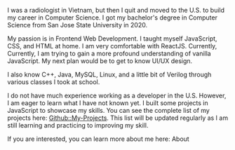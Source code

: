 

I was a radiologist in Vietnam, but then I quit and moved to the U.S. to build my career in Computer Science. I got my bachelor's degree in Computer Science from San Jose State University in 2020.

My passion is in Frontend Web Development. I taught myself <Emphasize level={1}>JavaScript</Emphasize>, <Emphasize level={1}>CSS</Emphasize>, and <Emphasize level={1}>HTML</Emphasize> at home. I am very comfortable with <Emphasize level={2}>ReactJS</Emphasize>. Currently, Currently, I am trying to gain a more profound understanding of <Emphasize level={1}>vanilla JavaScript</Emphasize>. My next plan would be to get to know <Emphasize level={4}>UI/UX design</Emphasize>. 

I also know <Emphasize level={3}>C++</Emphasize>, <Emphasize level={3}>Java</Emphasize>, <Emphasize level={3}>MySQL</Emphasize>, <Emphasize level={3}>Linux</Emphasize>, and a little bit of <Emphasize level={4}>Verilog</Emphasize> through various classes I took at school.

I do not have much experience working as a developer in the U.S. However, I am eager to learn what I have not known yet. I built some projects in JavaScript to showcase my skills. You can see the complete list of my projects here: <a href="https://github.com/ledminh/my-projects" target="__blank">Github::My-Projects</a>. This list will be updated regularly as I am still learning and practicing to improving my skill.

If you are interested, you can learn more about me here: <Link to='../about'>About</Link>

<ExpertiseLevel />
